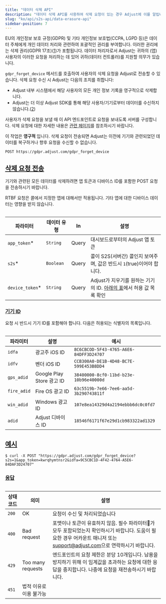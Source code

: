 ```yaml
---
title: "데이터 삭제 API"
description: "데이터 삭제 API를 사용하여 삭제 요청이 있는 경우 Adjust에 이를 알립니다."
slug: "ko/api/s2s-api/data-erasure-api"
sidebar-position: 7
---
```


EU의 개인정보 보호 규정\(GDPR\) 및 기타 개인정보 보호법\(CCPA, LGPD 등\)은 데이터 주체에게 개인 데이터 처리와 관련하여 포괄적인 권리를 부여합니다. 이러한 권리에는 삭제 권리\(GDPR 17조\)\([1](https://gdpr.eu/article-17-right-to-be-forgotten/)\)가 포함됩니다. 데이터 처리자로서 Adjust는 귀하의 \(앱\) 사용자의 이러한 요청을 처리하는 데 있어 귀하\(데이터 컨트롤러\)를 지원할 의무가 있습니다.

`gdpr_forget_device` 메서드를 호출하여 사용자의 삭제 요청을 Adjust로 전송할 수 있습니다. 삭제 요청 수신 시 Adjust는 다음의 조치를 취합니다:

-  Adjust 내부 시스템에서 해당 사용자의 모든 개인 정보 기록을 영구적으로 삭제합니다.
-  Adjust는 더 이상 Adjust SDK를 통해 해당 사용자/기기로부터 데이터를 수신하지 않습니다.\([2](https://help.adjust.com/ko/article/gdpr#ref-2)\)

사용자가 삭제 요청을 보낼 때 이 API 엔드포인트로 요청을 보내도록 서버를 구성합니다. 삭제 요청에 대한 자세한 내용은 [관련 페이지](https://help.adjust.com/ko/article/gdpr)를 참조하시기 바랍니다.

<Callout type="important">

이 작업은 **영구적** 입니다. 삭제 요청이 전송되면 Adjust는 이전에 기기와 관련되었던 데이터를 복구하거나 향후 요청을 수신할 수 없습니다.

</Callout>
<CodeBlock title="엔드포인트" highlight="/gdpr_forget_device">

```http
POST https://gdpr.adjust.com/gdpr_forget_device
```

</CodeBlock>

## [삭제 요청 전송](send-an-erasure-request)

기기와 관련된 모든 데이터를 삭제하려면 앱 토큰과 디바이스 ID를 포함한 POST 요청을 전송하시기 바랍니다.

<Callout type="note">

RTBF 요청은 콜에서 지정한 앱에 대해서만 적용됩니다. 기타 앱에 대한 디바이스 데이터는 영향을 받지 않습니다.

</Callout>
<Table>

| 파라미터         | 데이터 유형 | In    | 설명                                                                               |
| ---------------- | ----------- | ----- | ---------------------------------------------------------------------------------- |
| `app_token`\*    | `String`    | Query | 대시보드로부터의 Adjust 앱 토큰                                                    |
| `s2s`\*          | `Boolean`   | Query | 콜이 S2S\(서버간\) 콜인지 보여주며, 값은 반드시 `1`\(true\)이어야 합니다.          |
| `device_token`\* | `String`    | Query | Adjust가 지우기를 원하는 기기의 ID. [아래의 표](#device-ids)에서 허용 값 목록 확인 |

</Table>

### [기기 ID](device-identifiers)

요청 시 반드시 기기 ID를 포함해야 합니다. 다음은 허용되는 식별자의 목록입니다.

<Table>

| 파라미터    | 설명                      | 예시                                   |
| ----------- | ------------------------- | -------------------------------------- |
| `idfa`      | 광고주 iOS ID             | `8C6CBCOD-5F43-4765-A6E6-84DFF3D24707` |
| `idfv`      | 벤더 iOS ID               | `CCB300A0-DE1B-4D48-BC7E-599E453B8DD4` |
| `gps_adid`  | Google Play Store 광고 ID | `38400000-8cf0-11bd-b23e-10b96e40000d` |
| `fire_adid` | Fire OS 광고 ID           | `63c5519b-7e66-7ee6-aa5d-3b290743811f` |
| `win_adid`  | Windows 광고 ID           | `107e8ea14329d4a2194ebbb6dc0c0fd7`     |
| `adid`      | Adjust 디바이스 ID        | `18546f6171f67e29d1cb983322ad1329`     |

</Table>

## [예시](example)

<CodeBlock title="cURL" highlight="app_token=kwrqhymtnsr2&idfa=9C5CBC1D-4F42-4764-A5E6-84DAF3D24707">

```console
$ curl -X POST "https://gdpr.adjust.com/gdpr_forget_device?s2s=1&app_token=kwrqhymtnsr2&idfa=9C5CBC1D-4F42-4764-A5E6-84DAF3D24707"
```

</CodeBlock>

### [응답](responses)

<Table>

| 상태 코드 | 의미                    | 설명                                                                                                                                                                                                   |
| --------- | ----------------------- | ------------------------------------------------------------------------------------------------------------------------------------------------------------------------------------------------------ |
| `200`     | OK                      | 요청이 수신 및 처리되었습니다                                                                                                                                                                          |
| `400`     | Bad request             | 포맷이나 토큰이 유효하지 않음. 필수 파라미터가 모두 포함되었는지 확인하시기 바랍니다. 도움이 필요한 경우 어카운트 매니저 또는 [support@adjust.com](mailto:support@adjust.com)으로 연락하시기 바랍니다. |
| `429`     | Too many requests       | 엔드포인트의 요청 제한은 분당 10개입니다. 남용을 방지하기 위해 이 임계값을 초과하는 요청에 대한 응답을 중지합니다. 나중에 요청을 재전송하시기 바랍니다.                                                |
| `451`     | 법적 이유로 이용 불가능 |                                                                                                                                                                                                        |

</Table>
